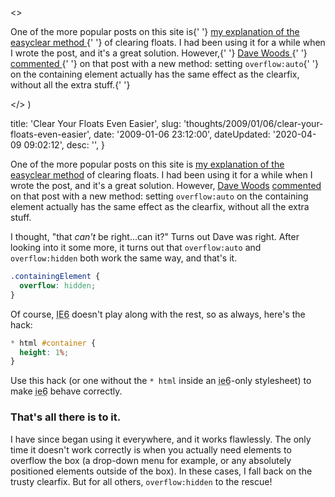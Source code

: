 

  <>
    <p>
      One of the more popular posts on this site is{' '}
      <a
        href="http&#58;//dtott.com/thoughts/2007/12/10/clear-your-floats-the-right-way/"
        title="Clear your floats&#58; the right way"
      >
        my explanation of the easyclear method
      </a>{' '}
      of clearing floats. I had been using it for a while when I wrote the post,
      and it's a great solution. However,{' '}
      <a href="http&#58;//www.dave-woods.co.uk/" title="Dave Woods">
        Dave Woods
      </a>{' '}
      <a
        href="http&#58;//dtott.com/thoughts/2007/12/10/clear-your-floats-the-right-way/#comment-86"
        title="Dave Woods' comment"
      >
        commented
      </a>{' '}
      on that post with a new method&#58; setting <code>overflow&#58;auto</code>{' '}
      on the containing element actually has the same effect as the clearfix,
      without all the extra stuff.{' '}
    </p>
  </>
)


  title: 'Clear Your Floats Even Easier',
  slug: 'thoughts/2009/01/06/clear-your-floats-even-easier',
  date: '2009-01-06 23:12:00',
  dateUpdated: '2020-04-09 09:02:12',
  desc: '',
}

One of the more popular posts on this site is [my explanation of the easyclear method](http://dtott.com/thoughts/2007/12/10/clear-your-floats-the-right-way/ 'Clear your floats: the right way') of clearing floats. I had been using it for a while when I wrote the post, and it's a great solution. However, [Dave Woods](http://www.dave-woods.co.uk/ 'Dave Woods') [commented](http://dtott.com/thoughts/2007/12/10/clear-your-floats-the-right-way/#comment-86 "Dave Woods' comment") on that post with a new method: setting `overflow:auto` on the containing element actually has the same effect as the clearfix, without all the extra stuff.

I thought, "that _can't_ be right...can it?" Turns out Dave was right. After looking into it some more, it turns out that `overflow:auto` and `overflow:hidden` both work the same way, and that's it.

```css
.containingElement {
  overflow: hidden;
}
```

Of course, <abbr title="Browser of Death">IE6</abbr> doesn't play along with the rest, so as always, here's the hack:

```css
* html #container {
  height: 1%;
}
```

Use this hack (or one without the `* html` inside an <abbr title="Browser voted most likely to cause suicide">ie6</abbr>-only stylesheet) to make <abbr title="Raise your hand if you hate ie6">ie6</abbr> behave correctly.

### That's all there is to it.

I have since began using it everywhere, and it works flawlessly. The only time it doesn't work correctly is when you actually need elements to overflow the box (a drop-down menu for example, or any absolutely positioned elements outside of the box). In these cases, I fall back on the trusty clearfix. But for all others, `overflow:hidden` to the rescue!
